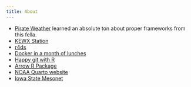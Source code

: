 ```yaml
---
title: About
---
```


* [Pirate Weather](https://pirateweather.net/en/latest/) learned an absolute ton about proper frameworks from this fella.
* [KEWX Station](https://www.weather.gov/ewx/)
* [r4ds](https://r4ds.hadley.nz/)
* [Docker in a month of lunches](https://www.manning.com/books/learn-docker-in-a-month-of-lunches)
* [Happy git with R](https://happygitwithr.com/)
* [Arrow R Package](https://arrow.apache.org/docs/r/)
* [NOAA Quarto website](https://github.com/nmfs-opensci/NOAA-quarto-simple)
* [Iowa State Mesonet](https://mesonet.agron.iastate.edu/)
